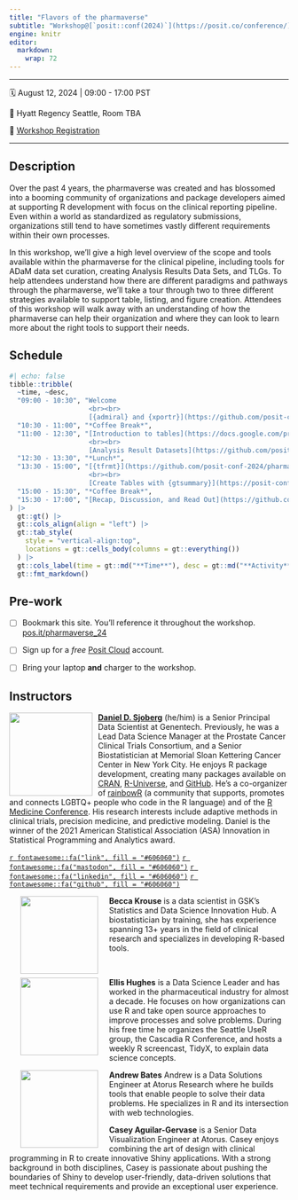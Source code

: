 ```yaml
---
title: "Flavors of the pharmaverse"
subtitle: "Workshop@[`posit::conf(2024)`](https://posit.co/conference/)"
engine: knitr
editor: 
  markdown: 
    wrap: 72
---
```


------------------------------------------------------------------------

🗓️ August 12, 2024 \| 09:00 - 17:00 PST

🏨 Hyatt Regency Seattle, Room TBA

📝 [Workshop Registration](http://pos.it/conf)

------------------------------------------------------------------------

## Description

Over the past 4 years, the pharmaverse was created and has blossomed
into a booming community of organizations and package developers aimed
at supporting R development with focus on the clinical reporting
pipeline. Even within a world as standardized as regulatory submissions,
organizations still tend to have sometimes vastly different requirements
within their own processes.

In this workshop, we’ll give a high level overview of the scope and
tools available within the pharmaverse for the clinical pipeline,
including tools for ADaM data set curation, creating Analysis Results
Data Sets, and TLGs. To help attendees understand how there are
different paradigms and pathways through the pharmaverse, we’ll take a
tour through two to three different strategies available to support
table, listing, and figure creation. Attendees of this workshop will
walk away with an understanding of how the pharmaverse can help their
organization and where they can look to learn more about the right tools
to support their needs.

## Schedule

```r
#| echo: false
tibble::tribble(
  ~time, ~desc,
  "09:00 - 10:30", "Welcome
                    <br><br>
                    [{admiral} and {xportr}](https://github.com/posit-conf-2024/pharmaverse/blob/main/materials/1-admiral-xportr/admiral_and_xportr_slides.pptx)",
  "10:30 - 11:00", "*Coffee Break*",
  "11:00 - 12:30", "[Introduction to tables](https://docs.google.com/presentation/d/1LLcsh02_6imhvLrvnvRmSV2MFijYmavg0MRh3eRMKMQ/pub?start=false&loop=false&delayms=60000)
                    <br><br>
                    [Analysis Result Datasets](https://github.com/posit-conf-2024/pharmaverse/blob/main/materials/2-ARDs/ARDs_slides.pptx)",
  "12:30 - 13:30", "*Lunch*",
  "13:30 - 15:00", "[{tfrmt}](https://github.com/posit-conf-2024/pharmaverse/blob/main/materials/3-Tables/Tables-tfrmt_slides.pptx)
                    <br><br>
                    [Create Tables with {gtsummary}](https://posit-conf-2024.github.io/pharmaverse/slides-gtsummary)",
  "15:00 - 15:30", "*Coffee Break*",
  "15:30 - 17:00", "[Recap, Discussion, and Read Out](https://github.com/posit-conf-2024/pharmaverse/blob/main/materials/4-Recap_Pharmaverse_Workshop/Contributing_to_the_Pharmaverse_and_Recap.pptx)",
) |> 
  gt::gt() |> 
  gt::cols_align(align = "left") |> 
  gt::tab_style(
    style = "vertical-align:top",
    locations = gt::cells_body(columns = gt::everything())
  ) |> 
  gt::cols_label(time = gt::md("**Time**"), desc = gt::md("**Activity**")) |> 
  gt::fmt_markdown()
```

## Pre-work

- [ ] Bookmark this site. You'll reference it throughout the workshop. [pos.it/pharmaverse_24](https://posit-conf-2024.github.io/pharmaverse/)

- [ ] Sign up for a *free* [Posit Cloud](https://posit.cloud/) account.

- [ ] Bring your laptop **and** charger to the workshop.


## Instructors

![](images/dan-circle.png){style="float:left;padding: 0 10px 0 0;"
fig-alt="Headshot of Daniel Sjoberg" width="150"}

[**Daniel D. Sjoberg**](https://www.danieldsjoberg.com/) (he/him) is a
Senior Principal Data Scientist at Genentech. Previously, he was a Lead
Data Science Manager at the Prostate Cancer Clinical Trials Consortium,
and a Senior Biostatistician at Memorial Sloan Kettering Cancer Center
in New York City. He enjoys R package development, creating many
packages available on [CRAN](https://cran.r-project.org/web/packages/),
[R-Universe](https://ddsjoberg.r-universe.dev/ui#packages), and
[GitHub](https://github.com/ddsjoberg). He's a co-organizer of 
[rainbowR](https://rainbowr.netlify.app/) (a community that supports, promotes 
and connects LGBTQ+ people who code in the R language) and of the [R Medicine Conference](https://rconsortium.github.io/RMedicine_website/). 
His research interests include
adaptive methods in clinical trials, precision medicine, and predictive
modeling. Daniel is the winner of the 2021 American Statistical
Association (ASA) Innovation in Statistical Programming and Analytics
award.

[`r fontawesome::fa("link", fill = "#606060")`](https://www.danieldsjoberg.com/)
[`r fontawesome::fa("mastodon", fill = "#606060")`](https://mastodon.social/@ddsjoberg)
[`r fontawesome::fa("linkedin", fill = "#606060")`](https://www.linkedin.com/in/ddsjoberg/)
[`r fontawesome::fa("github", fill = "#606060")`](https://github.com/ddsjoberg/)

![](images/becca.png){style="float:left;padding: 0 20px 0 20px;"
fig-alt="Headshot of Becca Krouse" width="140"}

**Becca Krouse** is a data scientist in GSK's Statistics and Data
Science Innovation Hub. A biostatistician by training, she has
experience spanning 13+ years in the field of clinical research and
specializes in developing R-based tools.

<br>

![](images/ellis.png){style="float:left;padding: 0 20px 0 20px;"
fig-alt="Headshot of Ellis Hughes" width="140"}

**Ellis Hughes** is a Data Science Leader and has worked in the
pharmaceutical industry for almost a decade. He focuses on how
organizations can use R and take open source approaches to improve
processes and solve problems. During his free time he organizes the
Seattle UseR group, the Cascadia R Conference, and hosts a weekly R
screencast, TidyX, to explain data science concepts.

![](images/andrew.png){style="float:left;padding: 0 20px 0 20px;"
fig-alt="Headshot of Andrew Bates" width="140"}

**Andrew Bates** Andrew is a Data Solutions Engineer at Atorus Research where 
he builds tools that enable people to solve their data problems. 
He specializes in R and its intersection with web technologies.

**Casey Aguilar-Gervase** is a Senior Data Visualization Engineer at Atorus.
Casey enjoys combining the art of design with clinical programming in R to 
create innovative Shiny applications. With a strong background in both
disciplines, Casey is passionate about pushing the boundaries of Shiny to 
develop user-friendly, data-driven solutions that meet technical requirements
and provide an exceptional user experience. 
